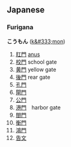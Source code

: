 ==Japanese==

===Furigana===

'''こうもん''' ([[k&#333;mon]])

# [[肛門]] [[anus]]
# [[校門]] school gate
# [[黄門]] yellow gate
# [[後門]] rear gate
# [[孔門]] 
# [[閘門]]
# [[公門]]
# [[港門]]　harbor gate
# [[閤門]]
# [[衡門]]
# [[鴻門]]
# [[告文]]